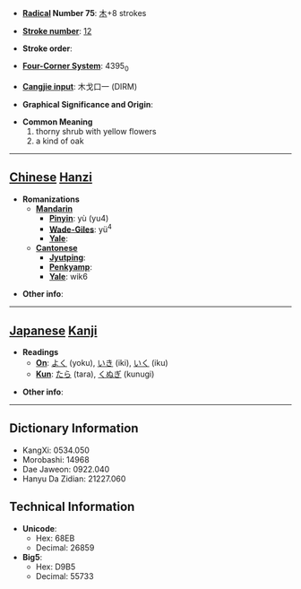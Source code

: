 * '''[[Wiktionary:Chinese radical index| Radical]] Number 75''': [[Wiktionary:Chinese radical index 木|木]]+8 strokes

* '''[[Wiktionary:Chinese total strokes index|Stroke number]]''': [[Wiktionary:Chinese total strokes index 12|12]]

* '''Stroke order''': 

* '''[[Wiktionary:Chinese four corner index|Four-Corner System]]''': 4395<sub>0</sub>

* '''[[Wiktionary:Chinese Cangjie index|Cangjie input]]''': 木戈口一 (DIRM)

* '''Graphical Significance and Origin''': 

* '''Common Meaning'''
*#thorny shrub with yellow flowers
*# a kind of oak


----

== [[Chinese]] [[Hanzi]] ==

* '''Romanizations'''
** '''[[Mandarin]]'''
*** '''[[Pinyin]]''': yù (yu4)
*** '''[[Wade-Giles]]''': yü<sup>4</sup>
*** '''[[Yale]]''': 
** '''[[Cantonese]]'''
*** '''[[Jyutping]]''':
*** '''[[Penkyamp]]''': 
*** '''[[Yale]]''': wik6

* '''Other info''': 

----

== [[Japanese]] [[Kanji]] ==

* '''Readings'''
** '''[[On]]''': [[よく]] (yoku), [[いき]] (iki), [[いく]] (iku)
** '''[[Kun]]''': [[たら]] (tara), [[くぬぎ]] (kunugi)

* '''Other info''':  

----

== Dictionary Information ==

* KangXi: 0534.050
* Morobashi: 14968
* Dae Jaweon: 0922.040
* Hanyu Da Zidian: 21227.060

== Technical Information ==

* '''Unicode''':
** Hex: 68EB
** Decimal: 26859
* '''Big5''':
** Hex: D9B5
** Decimal: 55733